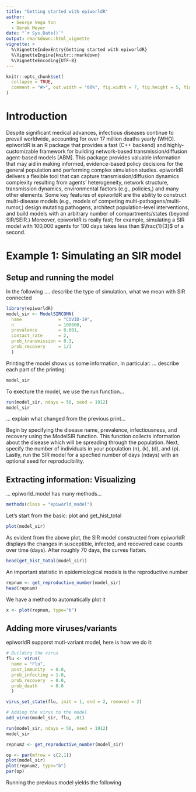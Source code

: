 ```yaml
---
title: "Getting started with epiworldR"
author:
  - George Vega Yon
  - Derek Meyer
date: "`r Sys.Date()`"
output: rmarkdown::html_vignette
vignette: >
  %\VignetteIndexEntry{Getting started with epiworldR}
  %\VignetteEngine{knitr::rmarkdown}
  %\VignetteEncoding{UTF-8}
---
```


```r
knitr::opts_chunk$set(
  collapse = TRUE,
  comment = "#>", out.width = "80%", fig.width = 7, fig.height = 5, fig.align = "center"
)
```

# Introduction

Despite significant medical advances, infectious diseases continue to prevail worldwide, accounting for over 17 million deaths yearly (WHO). epiworldR is an R package that provides a fast (C++ backend) and highly-customizable framework for building network-based transmission/diffusion agent-based models [ABM]. This package provides valuable information that may aid in making informed, evidence-based policy decisions for the general population and performing complex simulation studies. epiworldR delivers a flexible tool that can capture transmission/diffusion dynamics complexity resulting from agents’ heterogeneity, network structure, transmission dynamics, environmental factors (e.g., policies,) and many other elements. Some key features of epiworldR are the ability to construct multi-disease models (e.g., models of competing multi-pathogens/multi-rumor,) design mutating pathogens, architect population-level interventions, and build models with an arbitrary number of compartments/states (beyond SIR/SEIR.) Moreover, epiworldR is really fast; for example, simulating a SIR model with 100,000 agents for 100 days takes less than $\frac{1}{3}$ of a second.

# Example 1: Simulating an SIR model

## Setup and running the model

In the following .... describe the type of simulation, what we mean with SIR connected

```r
library(epiworldR)
model_sir <- ModelSIRCONN(
  name              = "COVID-19",
  n                 = 100000, 
  prevalence        = 0.001, 
  contact_rate      = 2,
  prob_transmission = 0.3,
  prob_recovery     = 1/3
  )
```

Printing the model shows us some information, in particular: ... describe each part of the printing: 

```r
model_sir
```
  
To execture the model, we use the run function...
  
```r
run(model_sir, ndays = 50, seed = 1912)
model_sir
```

... explain what changed from the previous print...


Begin by specifying the disease name, prevalence, infectiousness, and recovery
using the ModelSIR function. This function collects information about the 
disease which will be spreading through the population. Next, specify the 
number of individuals in your population (n), (k), (d), and (p). Lastly, run 
the SIR model for a specfied number of days (ndays) with an optional seed 
for reproducibility.  

## Extracting information: Visualizing

... epiworld_model has many methods...

```r
methods(class = "epiworld_model")
```

Let's start from the basic: plot and get_hist_total

```r
plot(model_sir)
```

As evident from the above plot, the SIR model constructed from epiworldR 
displays the changes in susceptible, infected, and recovered case counts over 
time (days). After roughly 70 days, the curves flatten.  

```r
head(get_hist_total(model_sir))
```

An important statistic in epidemiological models is the reproductive number

```r
repnum <- get_reproductive_number(model_sir)
head(repnum)
```

We have a method to automatically plot it

```r
x <- plot(repnum, type="b")
```


## Adding more viruses/variants

epiworldR supporst muti-variant model, here is how we do it:

```r
# Building the virus
flu <- virus(
  name = "Flu",
  post_immunity  = 0.0,
  prob_infecting = 1.0,
  prob_recovery  = 0.0,
  prob_death     = 0.0
  )

virus_set_state(flu, init = 1, end = 2, removed = 2)

# Adding the virus to the model
add_virus(model_sir, flu, .01)
```

```r
run(model_sir, ndays = 50, seed = 1912)
model_sir
```

```r
repnum2 <- get_reproductive_number(model_sir)

op <- par(mfrow = c(2,1))
plot(model_sir)
plot(repnum2, type="b")
par(op)
```

Running the previous model yields the following

